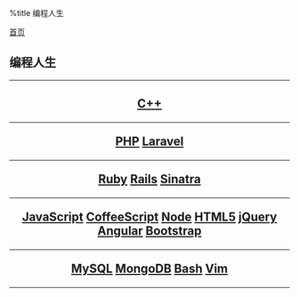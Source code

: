 %title 编程人生

[[../index|首页]]
==编程人生==
----
<center>
<h2>
[[cpp/index|C++]]
----
[[php/index|PHP]]
[[laravel/index|Laravel]]
----
[[ruby/index|Ruby]]
[[rails/index|Rails]]
[[sinatra/index|Sinatra]]
----
[[javascript/index|JavaScript]]
[[coffeescript/index|CoffeeScript]]
[[node/index|Node]]
[[html5/index|HTML5]]
[[jquery/index|jQuery]]
[[angular/index|Angular]]
[[bootstrap/index|Bootstrap]]
----
[[mysql/index|MySQL]]
[[mongodb/index|MongoDB]]
[[bash/index|Bash]]
[[vim/index|Vim]]
</h2>
</center>
----
